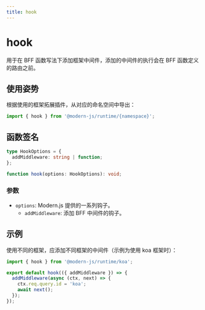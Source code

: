 ```yaml
---
title: hook
---
```

# hook

用于在 BFF 函数写法下添加框架中间件，添加的中间件的执行会在 BFF 函数定义的路由之前。

## 使用姿势

根据使用的框架拓展插件，从对应的命名空间中导出：

```ts
import { hook } from '@modern-js/runtime/{namespace}';
```

## 函数签名

```ts
type HookOptions = {
  addMiddleware: string | function;
};

function hook(options: HookOptions): void;
```

### 参数

- `options`: Modern.js 提供的一系列钩子。
  - `addMiddleware`: 添加 BFF 中间件的钩子。

## 示例

使用不同的框架，应添加不同框架的中间件（示例为使用 koa 框架时）：

```ts title=api/_app.ts
import { hook } from '@modern-js/runtime/koa';

export default hook(({ addMiddleware }) => {
  addMiddleware(async (ctx, next) => {
    ctx.req.query.id = 'koa';
    await next();
  });
});
```
